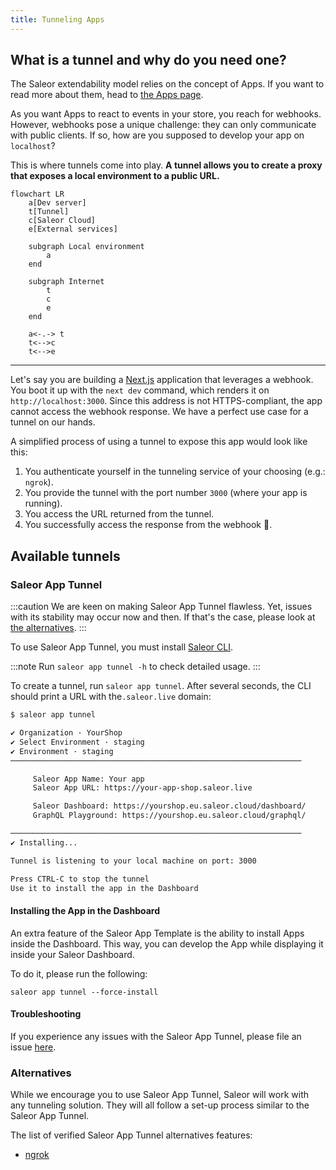 ```yaml
---
title: Tunneling Apps
---
```


## What is a tunnel and why do you need one?

The Saleor extendability model relies on the concept of Apps. If you want to read more about them, head to [the Apps page](developer/extending/apps/key-concepts.mdx).

As you want Apps to react to events in your store, you reach for webhooks. However, webhooks pose a unique challenge: they can only communicate with public clients. If so, how are you supposed to develop your app on `localhost`?

This is where tunnels come into play. **A tunnel allows you to create a proxy that exposes a local environment to a public URL.**

```mermaid
flowchart LR
    a[Dev server]
    t[Tunnel]
    c[Saleor Cloud]
    e[External services]

    subgraph Local environment
        a
    end

    subgraph Internet
        t
        c
        e
    end

    a<-.-> t
    t<-->c
    t<-->e
```

---

Let's say you are building a [Next.js](https://nextjs.org/) application that leverages a webhook. You boot it up with the `next dev` command, which renders it on `http://localhost:3000`. Since this address is not HTTPS-compliant, the app cannot access the webhook response. We have a perfect use case for a tunnel on our hands.

A simplified process of using a tunnel to expose this app would look like this:

1. You authenticate yourself in the tunneling service of your choosing (e.g.: `ngrok`).
2. You provide the tunnel with the port number `3000` (where your app is running).
3. You access the URL returned from the tunnel.
4. You successfully access the response from the webhook 🎉.

## Available tunnels

### Saleor App Tunnel

:::caution
We are keen on making Saleor App Tunnel flawless. Yet, issues with its stability may occur now and then. If that's the case, please look at [the alternatives](#alternatives).
:::

To use Saleor App Tunnel, you must install [Saleor CLI](https://www.npmjs.com/package/@saleor/cli).

:::note
Run `saleor app tunnel -h` to check detailed usage.
:::

To create a tunnel, run `saleor app tunnel`. After several seconds, the CLI should print a URL with the`.saleor.live` domain:

```bash
$ saleor app tunnel

✔ Organization · YourShop
✔ Select Environment · staging
✔ Environment · staging
─────────────────────────────────────────────────────────────────

     Saleor App Name: Your app
     Saleor App URL: https://your-app-shop.saleor.live

     Saleor Dashboard: https://yourshop.eu.saleor.cloud/dashboard/
     GraphQL Playground: https://yourshop.eu.saleor.cloud/graphql/

─────────────────────────────────────────────────────────────────
✔ Installing...

Tunnel is listening to your local machine on port: 3000

Press CTRL-C to stop the tunnel
Use it to install the app in the Dashboard

```

#### Installing the App in the Dashboard

An extra feature of the Saleor App Template is the ability to install Apps inside the Dashboard. This way, you can develop the App while displaying it inside your Saleor Dashboard.

To do it, please run the following:

```
saleor app tunnel --force-install
```

#### Troubleshooting

If you experience any issues with the Saleor App Tunnel, please file an issue [here](https://github.com/saleor/saleor-cli/issues/new?assignees=&labels=bug,tunnel&template=cli-bug-report.md&title=).

### Alternatives

While we encourage you to use Saleor App Tunnel, Saleor will work with any tunneling solution. They will all follow a set-up process similar to the Saleor App Tunnel.

The list of verified Saleor App Tunnel alternatives features:

- [ngrok](https://ngrok.com/)
